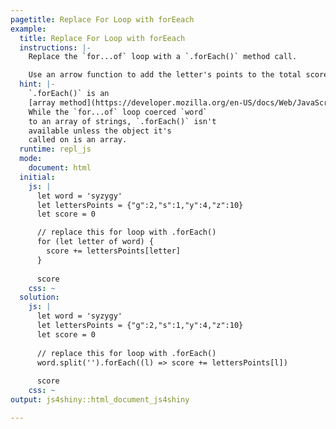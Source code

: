 ```yaml
---
pagetitle: Replace For Loop with forEeach
example:
  title: Replace For Loop with forEeach
  instructions: |-
    Replace the `for...of` loop with a `.forEach()` method call.

    Use an arrow function to add the letter's points to the total score.
  hint: |-
    `.forEach()` is an 
    [array method](https://developer.mozilla.org/en-US/docs/Web/JavaScript/Reference/Global_Objects/Array#Instance_methods). 
    While the `for...of` loop coerced `word`
    to an array of strings, `.forEach()` isn't 
    available unless the object it's
    called on is an array.
  runtime: repl_js
  mode:
    document: html
  initial:
    js: |
      let word = 'syzygy'
      let lettersPoints = {"g":2,"s":1,"y":4,"z":10}
      let score = 0

      // replace this for loop with .forEach()
      for (let letter of word) {
        score += lettersPoints[letter]
      }
      
      score
    css: ~
  solution:
    js: |
      let word = 'syzygy'
      let lettersPoints = {"g":2,"s":1,"y":4,"z":10}
      let score = 0
      
      // replace this for loop with .forEach()
      word.split('').forEach((l) => score += lettersPoints[l])
      
      score
    css: ~
output: js4shiny::html_document_js4shiny

---
```

<div><!--for pandoc-->

</div><!--for pandoc-->
